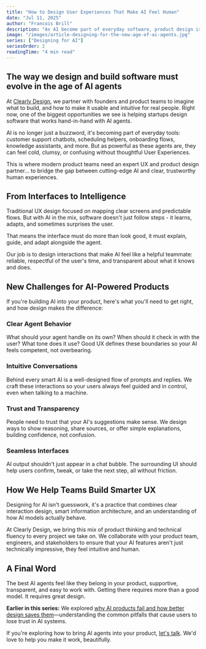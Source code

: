 ```yaml
---
title: "How to Design User Experiences That Make AI Feel Human"
date: "Jul 11, 2025"
author: "Francois Brill"
description: "As AI become part of everyday software, product design is evolving from making interfaces to orchestrating intelligent, human-like interactions. This post explores where design fits in the age of AI, the new skills product teams need, and how founders can create agent experiences that feel trustworthy and natural."
image: "/images/article-designing-for-the-new-age-of-ai-agents.jpg"
series: ["Designing for AI"]
seriesOrder: 2
readingTime: "4 min read"
---
```


## The way we design and build software must evolve in the age of AI agents

At [Clearly Design](/), we partner with founders and product teams to imagine what to build, and how to make it usable and intuitive for real people. Right now, one of the biggest opportunities we see is helping startups design software that works hand-in-hand with AI agents.

AI is no longer just a buzzword, it's becoming part of everyday tools: customer support chatbots, scheduling helpers, onboarding flows, knowledge assistants, and more. But as powerful as these agents are, they can feel cold, clumsy, or confusing without thoughtful User Experiences.

This is where modern product teams need an expert UX and product design partner... to bridge the gap between cutting-edge AI and clear, trustworthy human experiences.

## From Interfaces to Intelligence

Traditional UX design focused on mapping clear screens and predictable flows. But with AI in the mix, software doesn't just follow steps - it learns, adapts, and sometimes surprises the user.

That means the interface must do more than look good, it must explain, guide, and adapt alongside the agent.

Our job is to design interactions that make AI feel like a helpful teammate: reliable, respectful of the user's time, and transparent about what it knows and does.

## New Challenges for AI-Powered Products

If you're building AI into your product, here's what you'll need to get right, and how design makes the difference:

<h3 className="flex items-center gap-4"><div className="h-dot-01"><FingerPrintIcon className="w-9 h-9" /></div> Clear Agent Behavior</h3>

What should your agent handle on its own? When should it check in with the user? What tone does it use? Good UX defines these boundaries so your AI feels competent, not overbearing.

<h3 className="flex items-center gap-4"><div className="h-dot-02"><ChatBubbleLeftEllipsisIcon className="w-9 h-9" /></div> Intuitive Conversations</h3>

Behind every smart AI is a well-designed flow of prompts and replies. We craft these interactions so your users always feel guided and in control, even when talking to a machine.

<h3 className="flex items-center gap-4"><div className="h-dot-03"><CheckBadgeIcon className="w-9 h-9" /></div> Trust and Transparency</h3>

People need to trust that your AI's suggestions make sense. We design ways to show reasoning, share sources, or offer simple explanations, building confidence, not confusion.

<h3 className="flex items-center gap-4"><div className="h-dot-04"><ComputerDesktopIcon className="w-9 h-9" /></div> Seamless Interfaces</h3>

AI output shouldn't just appear in a chat bubble. The surrounding UI should help users confirm, tweak, or take the next step, all without friction.

## How We Help Teams Build Smarter UX

Designing for AI isn't guesswork, it's a practice that combines clear interaction design, smart information architecture, and an understanding of how AI models actually behave.

At Clearly Design, we bring this mix of product thinking and technical fluency to every project we take on. We collaborate with your product team, engineers, and stakeholders to ensure that your AI features aren't just technically impressive, they feel intuitive and human.

## A Final Word

The best AI agents feel like they belong in your product, supportive, transparent, and easy to work with. Getting there requires more than a good model. It requires great design.

**Earlier in this series:** We explored [why AI products fail and how better design saves them](/articles/why-ai-products-fail-and-how-better-design-saves-them)—understanding the common pitfalls that cause users to lose trust in AI systems.

If you're exploring how to bring AI agents into your product, [let's talk](https://app.cal.com/clearlydesign/discovery). We'd love to help you make it work, beautifully.
